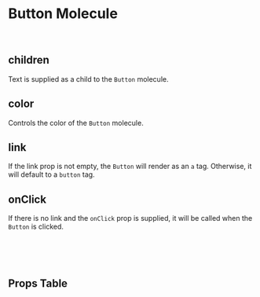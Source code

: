 

<Meta of={ButtonMoleculeStories} />

# Button Molecule

<Canvas of={ButtonMoleculeStories.Default} />

<br />

## children

Text is supplied as a child to the `Button` molecule.

## color

Controls the color of the `Button` molecule.

## link

If the link prop is not empty, the `Button` will render as an `a` tag. Otherwise, it will default to a `button` tag.

## onClick

If there is no link and the `onClick` prop is supplied, it will be called when the `Button` is clicked.

<br />
<br />
<br />

## Props Table

<ArgTypes />

